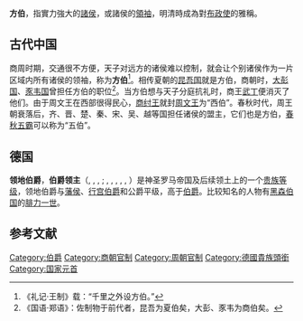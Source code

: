 {{Hatnote|方伯重定向于此，关于明清官职，参见：[[布政使|布政使]]；清朝进士，参见：[[方伯_(進士)|方伯 (進士)]]。}}
{{贵族等级}}
'''方伯'''，指實力強大的[[諸侯|諸侯]]，或諸侯的[[領袖|領袖]]，明清時成為對[[布政使|布政使]]的雅稱。

==古代中国==
商周时期，交通很不方便，天子对远方的诸侯难以控制，就会让个别诸侯作为一片区域内所有诸侯的领袖，称为'''方伯'''<ref>《礼记·王制》载：“千里之外设方伯。”</ref>。相传夏朝的[[昆吾国|昆吾国]]就是方伯，商朝时，[[大彭国|大彭国]]、[[豕韦国|豕韦国]]曾担任方伯的职位<ref>《国语·郑语》：佐制物于前代者，昆吾为夏伯矣，大彭、豕韦为商伯矣。</ref>。当方伯想与天子分庭抗礼时，商王[[武丁|武丁]]便消灭了他们。由于周文王在西部很得民心，[[商纣王|商纣王]]就封[[周文王|周文王]]为“西伯”。春秋时代，周王朝衰落后，齐、晋、楚、秦、宋、吴、越等国担任诸侯的盟主，它们也是方伯，[[春秋五霸|春秋五霸]]可以称为“五伯”。

==德国==
'''领地伯爵'''，'''伯爵领主'''（{{lang-de|Landgraf}}, {{lang-nl|landgraaf}}, {{lang-sv|lantgreve}}, {{lang-fr|landgrave}}; {{lang-la|comes magnus}}, ''{{lang|la|comes patriae}}'', ''{{lang|la|comes provinciae}}'', ''{{lang|la|comes terrae}}'', ''{{lang|la|comes principalis}}'', ''{{lang|la|lantgravius}}''）是神圣罗马帝国及后续领土上的一个[[贵族等级|贵族等级]]，领地伯爵与[[藩侯|藩侯]]、[[行宫伯爵|行宫伯爵]]和公爵平级，高于[[伯爵_(德国)|伯爵]]。比较知名的人物有[[黑森伯国|黑森伯国]]的[[腓力一世_(黑森)|腓力一世]]。

== 参考文献 ==
{{Reflist}}

[[Category:伯爵|Category:伯爵]]
[[Category:商朝官制|Category:商朝官制]]
[[Category:周朝官制|Category:周朝官制]]
[[Category:德國貴族頭銜|Category:德國貴族頭銜]]
[[Category:国家元首|Category:国家元首]]